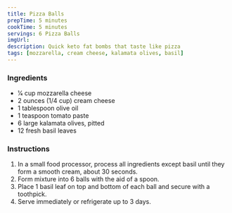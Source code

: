 ```yaml
---
title: Pizza Balls
prepTime: 5 minutes
cookTime: 5 minutes
servings: 6 Pizza Balls
imgUrl:
description: Quick keto fat bombs that taste like pizza
tags: [mozzarella, cream cheese, kalamata olives, basil]
---
```


### Ingredients

- 1⁄4 cup mozzarella cheese
- 2 ounces (1/4 cup) cream cheese
- 1 tablespoon olive oil
- 1 teaspoon tomato paste
- 6 large kalamata olives, pitted
- 12 fresh basil leaves

### Instructions

1. In a small food processor, process all ingredients except basil until they form a smooth cream, about 30 seconds.
1. Form mixture into 6 balls with the aid of a spoon.
1. Place 1 basil leaf on top and bottom of each ball and secure with a toothpick.
1. Serve immediately or refrigerate up to 3 days.
